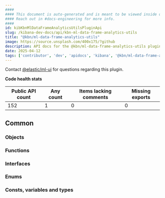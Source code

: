 ```yaml
---
####
#### This document is auto-generated and is meant to be viewed inside our experimental, new docs system.
#### Reach out in #docs-engineering for more info.
####
id: kibKbnMlDataFrameAnalyticsUtilsPluginApi
slug: /kibana-dev-docs/api/kbn-ml-data-frame-analytics-utils
title: "@kbn/ml-data-frame-analytics-utils"
image: https://source.unsplash.com/400x175/?github
description: API docs for the @kbn/ml-data-frame-analytics-utils plugin
date: 2025-04-12
tags: ['contributor', 'dev', 'apidocs', 'kibana', '@kbn/ml-data-frame-analytics-utils']
---
```




Contact [@elastic/ml-ui](https://github.com/orgs/elastic/teams/ml-ui) for questions regarding this plugin.

**Code health stats**

| Public API count  | Any count | Items lacking comments | Missing exports |
|-------------------|-----------|------------------------|-----------------|
| 152 | 1 | 0 | 0 |

## Common

### Objects
<DocDefinitionList data={kbnMlDataFrameAnalyticsUtilsObj.common.objects}/>

### Functions
<DocDefinitionList data={kbnMlDataFrameAnalyticsUtilsObj.common.functions}/>

### Interfaces
<DocDefinitionList data={kbnMlDataFrameAnalyticsUtilsObj.common.interfaces}/>

### Enums
<DocDefinitionList data={kbnMlDataFrameAnalyticsUtilsObj.common.enums}/>

### Consts, variables and types
<DocDefinitionList data={kbnMlDataFrameAnalyticsUtilsObj.common.misc}/>


